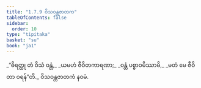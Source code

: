 ```yaml
---
title: "1.7.9 ဝိသဝန္တဇာတက"
tableOfContents: false
sidebar:
  order: 10
type: "tipitaka"
basket: "su"
book: "ja1"
---
```



<DynamicBreadcrumb />

<Division number="69" book="ja1">

<Paragraph number="151" type="verses" book="ja1">
_“ဓိရတ္ထု တံ ဝိသံ ဝန္တံ,_  
_ယမဟံ ဇီဝိတကာရဏာ;_  
_ဝန္တံ ပစ္စာဝမိဿာမိ,_  
_မတံ မေ ဇီဝိတာ ဝရန်”တိ._  


</Paragraph>
</Division>

<Paragraph number="152" type="center" book="ja1">
ဝိသဝန္တဇာတကံ နဝမံ.
</Paragraph>